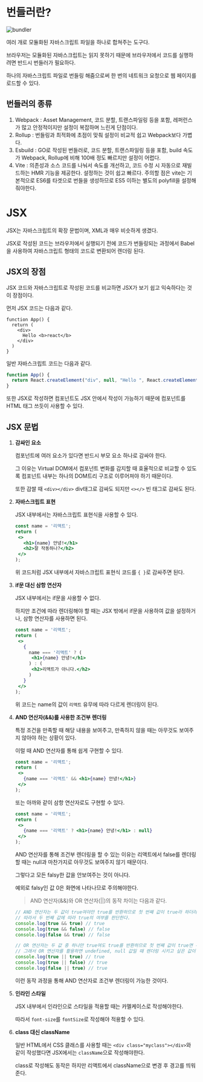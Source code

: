 # 번들러란?
![bundler](./bundler.png)

여러 개로 모듈화된 자바스크립트 파일을 하나로 합쳐주는 도구다.

브라우저는 모듈화된 자바스크립트는 읽지 못하기 때문에 브라우저에서 코드를 실행하려면 반드시 번들러가 필요하다.

하나의 자바스크립트 파일로 번들링 해줌으로써 한 번의 네트워크 요청으로 웹 페이지를 로드할 수 있다.

## 번들러의 종류
1. Webpack : Asset Management, 코드 분할, 트랜스파일링 등을 포함, 레퍼런스가 많고 안정적이지만 설정이 복잡하며 느린게 단점이다.
2. Rollup : 번들링과 최적화에 초점이 맞춰 설정이 비교적 쉽고 Webpack보다 가볍다.
3. Esbuild : GO로 작성된 번들러로, 코드 분할, 트랜스파일링 등을 포함, build 속도가 Webpack, Rollup에 비해 100배 정도 빠르지만 설정이 어렵다.
4. Vite : 의존성과 소스 코드를 나눠서 속도를 개선하고, 코드 수정 시 자동으로 재빌드하는 HMR 기능을 제공한다. 설정하는 것이 쉽고 빠르다.
주의할 점은 vite는 기본적으로 ES6를 타겟으로 번들을 생성하므로 ES5 이하는 별도의 polyfill을 설정해줘야한다.

# JSX
JSX는 자바스크립트의 확장 문법이며, XML과 매우 비슷하게 생겼다.

JSX로 작성된 코드는 브라우저에서 실행되기 전에 코드가 번들링되는 과정에서 Babel을 사용하여 자바스크립트 형태의 코드로 변환되어 렌더링 된다.

## JSX의 장점
JSX 코드와 자바스크립트로 작성된 코드를 비교하면 JSX가 보기 쉽고 익숙하다는 것이 장점이다.

먼저 JSX 코드는 다음과 같다.
```JSX
function App() {
  return (
    <div>
      Hello <b>react</b>
    </div>
  )
}
```

일반 자바스크립트 코드는 다음과 같다.
```js
function App() {
  return React.createElement("div", null, "Hello ", React.createElement("b", null, "react"));
}
```

또한 JSX로 작성하면 컴포넌트도 JSX 안에서 작성이 가능하기 때문에 컴포넌트를 HTML 태그 쓰듯이 사용할 수 있다.

## JSX 문법
1. **감싸인 요소**
   
   컴포넌트에 여러 요소가 있다면 반드시 부모 요소 하나로 감싸야 한다.

   그 이유는 Virtual DOM에서 컴포넌트 변화를 감지할 때 효율적으로 비교할 수 있도록 컴포넌트 내부는 하나의 DOM트리 구조로 이루어져야 하기 때문이다.

   또한 감쌀 때 `<div></div>` div태그로 감싸도 되지만 `<></>` 빈 태그로 감싸도 된다.
2. **자바스크립트 표현**
   
   JSX 내부에서는 자바스크립트 표현식을 사용할 수 있다.
   
   ```jsx
   const name = '리액트';
   return (
    <>
      <h1>{name} 안녕!</h1>
      <h2>잘 작동하나?</h2>
    </>
   );
   ```
   위 코드처럼 JSX 내부에서 자바스크립트 표현식 코드를 `{ }`로 감싸주면 된다.
3. **if문 대신 삼항 연산자**
   
   JSX 내부에서는 if문을 사용할 수 없다.
   
   하지만 조건에 따라 렌더링해야 할 때는 JSX 밖에서 if문을 사용하여 값을 설정하거나, 삼항 연산자를 사용하면 된다.

   ```jsx
   const name = '리액트';
   return (
    <>
      {
        name === '리액트' ? (
         <h1>{name} 안녕!</h1>
        ) : (
         <h2>리액트가 아니다.</h2>
        )
      }
    </>
   );
   ```
   위 코드는 name의 값이 `리액트` 유무에 따라 다르게 렌더링이 된다.
4. **AND 연산자(&&)를 사용한 조건부 렌더링**
   
   특정 조건을 만족할 때 해당 내용을 보여주고, 만족하지 않을 때는 아무것도 보여주지 않아야 하는 상황이 있다.

   이럴 때 AND 연산자를 통해 쉽게 구현할 수 있다.
   ```jsx
   const name = '리액트';
   return (
    <>
      {name === '리액트' && <h1>{name} 안녕!</h1>}
    </>
   );
   ```

   또는 아까와 같이 삼항 연산자로도 구현할 수 있다.
   ```jsx
   const name = '리액트';
   return (
    <>
      {name === '리액트' ? <h1>{name} 안녕!</h1> : null}
    </>
   );
   ```
   AND 연산자를 통해 조건부 렌더링을 할 수 있는 이유는 리액트에서 false를 렌더링할 때는 null과 마찬가지로 아무것도 보여주지 않기 때문이다.

   그렇다고 모든 falsy한 값을 안보여주는 것이 아니다.

   예외로 falsy인 값 0은 화면에 나타나므로 주의해야한다.
   > AND 연산자(&&)와 OR 연산자(||)의 동작 차이는 다음과 같다.
   ```js
   // AND 연산자는 두 값이 true여야만 true를 반환하므로 첫 번째 값이 true라 하더라도 두 번째 값이 false면 false를 반환한다.
   // 따라서 두 번째 값에 따라 true의 여부를 판단한다.
   console.log(true && true) // true
   console.log(true && false) // false
   console.log(false && true) // false

   // OR 연산자는 두 값 중 하나만 true여도 true를 반환하므로 첫 번째 값이 true면 두 번째는 실행하지도 않고 true를 반환한다.
   // 그래서 OR 연산자를 활용하면 undefined, null 값일 때 렌더링 시키고 싶은 값이 있을 때 사용하면 된다.
   console.log(true || true) // true
   console.log(true || false) // true
   console.log(false || true) // true
   ```
   이런 동작 과정을 통해 AND 연산자로 조건부 렌더링이 가능한 것이다.
5. **인라인 스타일**
   
   JSX 내부에서 인라인으로 스타일을 적용할 때는 카멜케이스로 작성해야한다.

   따라서 `font-size`를 `fontSize`로 작성해야 적용할 수 있다.
6. **class 대신 className**
   
   일반 HTML에서 CSS 클래스를 사용할 때는 `<div class="myclass"></div>`와 같이 작성했다면 JSX에서는 `className`으로 작성해야한다.

   class로 작성해도 동작은 하지만 리액트에서 className으로 변경 후 경고를 띄워준다.
    